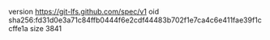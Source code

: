 version https://git-lfs.github.com/spec/v1
oid sha256:fd31d0e3a71c84ffb0444f6e2cdf44483b702f1e7ca4c6e411fae39f1ccffe1a
size 3841
